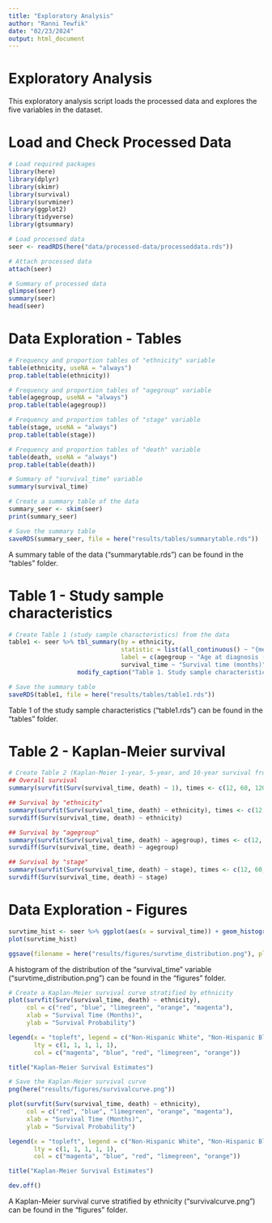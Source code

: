 ---
title: "Exploratory Analysis"
author: "Ranni Tewfik"
date: "02/23/2024"
output: html_document
---

  
# Exploratory Analysis

This exploratory analysis script loads the processed data and explores the five variables in the dataset.


# Load and Check Processed Data

```{r}
# Load required packages
library(here)
library(dplyr)
library(skimr)
library(survival)
library(survminer)
library(ggplot2)
library(tidyverse)
library(gtsummary)

# Load processed data
seer <- readRDS(here("data/processed-data/processeddata.rds"))

# Attach processed data
attach(seer)

# Summary of processed data
glimpse(seer)
summary(seer)
head(seer)
```


# Data Exploration - Tables

```{r}
# Frequency and proportion tables of "ethnicity" variable
table(ethnicity, useNA = "always")
prop.table(table(ethnicity))

# Frequency and proportion tables of "agegroup" variable
table(agegroup, useNA = "always")
prop.table(table(agegroup))

# Frequency and proportion tables of "stage" variable
table(stage, useNA = "always")
prop.table(table(stage))

# Frequency and proportion tables of "death" variable
table(death, useNA = "always")
prop.table(table(death))

# Summary of "survival_time" variable
summary(survival_time)

# Create a summary table of the data
summary_seer <- skim(seer)
print(summary_seer)

# Save the summary table
saveRDS(summary_seer, file = here("results/tables/summarytable.rds"))
```


A summary table of the data ("summarytable.rds") can be found in the "tables" folder.


# Table 1 - Study sample characteristics

```{r}
# Create Table 1 (study sample characteristics) from the data
table1 <- seer %>% tbl_summary(by = ethnicity, 
                               statistic = list(all_continuous() ~ "{mean} ({sd})"),
                               label = c(agegroup ~ "Age at diagnosis (years)", stage ~ "Cancer stage at diagnosis",      
                               survival_time ~ "Survival time (months)", death ~ "Vital status")) %>%
                   modify_caption("Table 1. Study sample characteristics of males in the U.S. with prostate cancer by race                                   and ethnicity.")

# Save the summary table
saveRDS(table1, file = here("results/tables/table1.rds"))
```


Table 1 of the study sample characteristics ("table1.rds") can be found in the "tables" folder.


# Table 2 - Kaplan-Meier survival
```{r}
# Create Table 2 (Kaplan-Meier 1-year, 5-year, and 10-year survival from the data)
## Overall survival
summary(survfit(Surv(survival_time, death) ~ 1), times <- c(12, 60, 120))

## Survival by "ethnicity"
summary(survfit(Surv(survival_time, death) ~ ethnicity), times <- c(12, 60, 120))
survdiff(Surv(survival_time, death) ~ ethnicity)

## Survival by "agegroup"
summary(survfit(Surv(survival_time, death) ~ agegroup), times <- c(12, 60, 120))
survdiff(Surv(survival_time, death) ~ agegroup)

## Survival by "stage"
summary(survfit(Surv(survival_time, death) ~ stage), times <- c(12, 60, 120))
survdiff(Surv(survival_time, death) ~ stage)
```


# Data Exploration - Figures

```{r}
survtime_hist <- seer %>% ggplot(aes(x = survival_time)) + geom_histogram() 
plot(survtime_hist)

ggsave(filename = here("results/figures/survtime_distribution.png"), plot = survtime_hist) 
```

A histogram of the distribution of the "survival_time" variable ("survtime_distribution.png") can be found in the "figures" folder.


```{r}
# Create a Kaplan-Meier survival curve stratified by ethnicity
plot(survfit(Surv(survival_time, death) ~ ethnicity), 
     col = c("red", "blue", "limegreen", "orange", "magenta"),
     xlab = "Survival Time (Months)",
     ylab = "Survival Probability")

legend(x = "topleft", legend = c("Non-Hispanic White", "Non-Hispanic Black", "Non-Hispanic Asian or Pacific Islander", "Hispanic (All Races)", "Other"),
       lty = c(1, 1, 1, 1, 1),
       col = c("magenta", "blue", "red", "limegreen", "orange"))

title("Kaplan-Meier Survival Estimates")

# Save the Kaplan-Meier survival curve 
png(here("results/figures/survivalcurve.png"))

plot(survfit(Surv(survival_time, death) ~ ethnicity), 
     col = c("red", "blue", "limegreen", "orange", "magenta"),
     xlab = "Survival Time (Months)",
     ylab = "Survival Probability")

legend(x = "topleft", legend = c("Non-Hispanic White", "Non-Hispanic Black", "Non-Hispanic Asian or Pacific Islander", "Hispanic (All Races)", "Other"),
       lty = c(1, 1, 1, 1, 1),
       col = c("magenta", "blue", "red", "limegreen", "orange"))

title("Kaplan-Meier Survival Estimates")

dev.off()
```


A Kaplan-Meier survival curve stratified by ethnicity ("survivalcurve.png") can be found in the "figures" folder.

